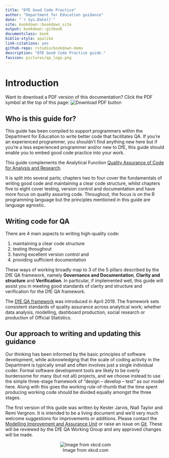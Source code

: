 ```yaml
---
title: "DfE Good Code Practice"
author: "Department for Education guidance"
date: "`r Sys.Date()`"
site: bookdown::bookdown_site
output: bookdown::gitbook
documentclass: book
biblio-style: apalike
link-citations: yes
github-repo: rstudio/bookdown-demo
description: "DfE Good Code Practice guide."
favicon: pictures/qa_logo.png
---
```

# Introduction

:::: {.infoboxblue .info data-latex="info"}

Want to download a PDF version of this documentation? Click the PDF symbol at the top of this page: ![](pictures\pdf-pic.png "Download PDF button")

::::

## Who is this guide for?
This guide has been compiled to support programmers within the Department for Education to write better code that facilitates QA.  If you're an experienced programmer, you shouldn't find anything new here but if you're a less experienced programmer and/or new to DfE, this guide should enable you to embed good code practice into your work.

This guide complements the Analytical Function [Quality Assurance of Code for Analysis and Research](https://best-practice-and-impact.github.io/qa-of-code-guidance).

It is split into several parts; chapters two to four cover the fundamentals of writing good code and maintaining a clear code structure, whilst chapters five to eight cover testing, version control and documentation and have more focus on quality assuring code.  Throughout, the focus is on the R programming language but the principles mentioned in this guide are language agnostic.

## Writing code for QA

There are 4 main aspects to writing high-quality code: 

1. maintaining a clear code structure
2. testing throughout
3. having excellent version control and 
4. providing sufficient documentation

These ways of working broadly map to 3 of the 5 pillars described by the DfE QA framework, namely **Governance and Documentation**, **Clarity and structure** and **Verification**.  In particular, if implemented well, this guide will assist you in meeting good standards of clarity and structure and verification for the DfE QA framework.

:::: {.infoboxyellow .question data-latex="question"}

The [DfE QA framework](https://assets.publishing.service.gov.uk/government/uploads/system/uploads/attachment_data/file/878616/Principles_of_QA_for_analysis.pdf) was introduced in April 2019.
The framework sets consistent standards of quality assurance across analytical work; whether data analysis, modelling, dashboard production, social research or production of Official Statistics. 

::::

## Our approach to writing and updating this guidance

Our thinking has been informed by the basic principles of software development, while acknowledging that the scale of coding activity in the Department is typically small and often involves just a single individual coder. Formal software development tools are likely to be overly burdensome for many (but not all) projects, and we choose instead to use the simple three-stage framework of “design – develop – test” as our model here. Along with this goes the working rule-of-thumb that the time spent producing working code should be divided equally amongst the three stages.

The first version of this guide was written by Kester Jarvis, Niall Taylor and Remi Vergnon.  It is intended to be a living document and we'd very much welcome suggestions for improvements or additions.  Please contact the [Modelling Improvement and Assurance Unit](mailto:modellingandqa@Educationgovuk.onmicrosoft.com?subject=Good%20coding%20practice) or raise an issue on [Git](https://github.com/dfe-analytical-services/good-code-practice). These will be reviewed by the DfE QA Working Group and any approved changes will be made.

<center>

![Image from xkcd.com](pictures/cartoon.jpg "Image taken from xkcd")

</center>